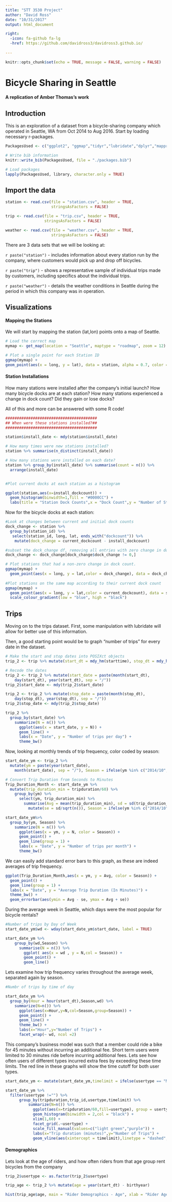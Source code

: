 ```yaml
---
title: "STT 3530 Project"
author: "David Ross"
date: "10/31/2017"
output: html_document

right:
  -icon: fa-github fa-lg
  -href: https://github.com/davidross3/davidross3.github.io/
  
---
```


```r
knitr::opts_chunk$set(echo = TRUE, message = FALSE, warning = FALSE)
```
# **Bicycle Sharing in Seattle**

#### A replication of Amber Thomas's work


## **Introduction**

This is an exploration of a dataset from a bicycle-sharing company which operated in Seattle, WA from Oct 2014 to Aug 2016. Start by loading necessary r-packages.


```r

PackagesUsed <- c("ggplot2", "ggmap","tidyr","lubridate","dplyr","mapproj","bookdown","scales")

# Write bib information
knitr::write_bib(PackagesUsed, file = "./packages.bib")

# Load packages
lapply(PackagesUsed, library, character.only = TRUE)
```

## **Import the data**

```r

station <- read.csv(file = "station.csv", header = TRUE, 
                    stringsAsFactors = FALSE)

trip <- read.csv(file = "trip.csv", header = TRUE, 
                 stringsAsFactors = FALSE)

weather <- read.csv(file = "weather.csv", header = TRUE, 
                    stringsAsFactors = FALSE)
```

There are 3 data sets that we will be looking at:

`r paste("station")` - includes information about every station run by the company, where customers would pick up and drop off bicycles.

`r paste("trip")` - shows a representative sample of individual trips made by customers, including specifics about the individual trips.

`r paste("weather")` - details the weather conditions in Seattle during the period in which this company was in operation. 






## **Visualizations**

#### Mapping the Stations

We will start by mapping the station (lat,lon) points onto a map of Seattle.

```r

# Load the correct map
mymap <- get_map(location = "Seattle", maptype = "roadmap", zoom = 12)

# Plot a single point for each Station ID
ggmap(mymap) + 
geom_point(aes(x = long, y = lat), data = station, alpha = 0.7, color = "darkred", size = 2)

```





#### Station Installations

How many stations were installed after the company's initial launch? How many bicycle docks are at each station? How many stations experienced a change in dock count? Did they gain or lose docks?

All of this and more can be answered with some R code! 

```r

########################################
## When were these stations installed?##
########################################

station$install_date <- mdy(station$install_date)

# How many times were new stations installed?
station %>% summarise(n_distinct(install_date))

# How many stations were installed on each date?
station %>% group_by(install_date) %>% summarise(count = n()) %>% 
  arrange(install_date)


#Plot current docks at each station as a histogram

ggplot(station,aes(x=install_dockcount)) +
  geom_histogram(binwidth=1,fill = "#0000CC") +
  labs(title = "Station Dock Counts",x = "Dock Count",y = "Number of Stations")
```





Now for the bicycle docks at each station:

```r
#Look at changes between current and initial dock counts
dock_change <- station %>% 
  group_by(station_id) %>% 
   select(station_id, long, lat, ends_with("dockcount")) %>%
    mutate(dock_change = current_dockcount - install_dockcount)

#subset the dock_change df, removing all entries with zero change in dock count
dock_change <- dock_change[dock_change$dock_change != 0,]

# Plot stations that had a non-zero change in dock count.
ggmap(mymap) +
  geom_point(aes(x = long, y = lat,color = dock_change), data = dock_change, alpha = 0.7, size = 4)
   
#Plot stations on the same map according to their current dock count
ggmap(mymap) + 
  geom_point(aes(x = long, y = lat,color = current_dockcount), data = station, alpha = 0.7, size = 2) +
  scale_colour_gradient(low = "blue", high = "black")

```





## Trips

Moving on to the trips dataset. First, some manipulation with lubridate will allow for better use of this information.

Then, a good starting point would be to graph "number of trips" for every date in the dataset.

```r

# Make the start and stop dates into POSIXct objects
trip_2 <- trip %>% mutate(start_dt = mdy_hm(starttime), stop_dt = mdy_hm(stoptime))

# Recode the dates
trip_2 <- trip_2 %>% mutate(start_date = paste(month(start_dt), 
    day(start_dt), year(start_dt), sep = "/"))
trip_2$start_date <- mdy(trip_2$start_date)

trip_2 <- trip_2 %>% mutate(stop_date = paste(month(stop_dt), 
    day(stop_dt), year(stop_dt), sep = "/"))
trip_2$stop_date <- mdy(trip_2$stop_date)

trip_2 %>% 
  group_by(start_date) %>%
    summarize(N = n()) %>%
      ggplot(aes(x = start_date, y = N)) + 
      geom_line() + 
      labs(x = "Date", y = "Number of trips per day") + 
      theme_bw()
```





Now, looking at monthly trends of trip frequency, color coded by season:

```r
start_date_ym <- trip_2 %>%
  mutate(ym = paste(year(start_date), 
    month(start_date), sep = "/"), Season = ifelse(ym %in% c("2014/10", "2014/11"), "Fall", ifelse(ym  %in% c("2014/12", "2015/1", "2015/2"), "Winter", ifelse(ym %in% c("2015/3", "2015/4", "2015/5"), "Spring", "Summer"))))

# Convert Trip Duration from Seconds to Minutes
Trip_Duration_Month <- start_date_ym %>%
  mutate(trip_duration_min = tripduration/60) %>%
    group_by(ym) %>%
      select(ym, trip_duration_min) %>% 
        summarise(Avg = mean(trip_duration_min), sd = sd(trip_duration_min)) %>%
          mutate(se = sd/sqrt(n()), Season = ifelse(ym %in% c("2014/10", "2014/11"), "Fall", ifelse(ym  %in% c("2014/12", "2015/1", "2015/2"), "Winter", ifelse(ym %in% c("2015/3", "2015/4", "2015/5"), "Spring", "Summer"))))

start_date_ym%>%
  group_by(ym, Season) %>%
    summarize(N = n()) %>%
      ggplot(aes(x = ym, y = N, color = Season)) +
      geom_point() +
      geom_line(group = 1) +
      labs(x = "Date", y = "Number of trips per month") +
      theme_bw()
```





We can easily add standard error bars to this graph, as these are indeed averages of trip frequency.

```r
ggplot(Trip_Duration_Month,aes(x = ym, y = Avg, color = Season)) +
  geom_point() +
  geom_line(group = 1) +
  labs(x = "Date", y = "Average Trip Duration (In Minutes)") +
  theme_bw() +
  geom_errorbar(aes(ymin = Avg - se, ymax = Avg + se))

```





During the average week in Seattle, which days were the most popular for bicycle rentals? 

```r
#Number of trips by Day of Week
start_date_ym$wd <- wday(start_date_ym$start_date, label = TRUE)

start_date_ym %>%
    group_by(wd,Season) %>%
      summarise(N = n()) %>%
        ggplot( aes(x = wd , y = N,col = Season)) +
        geom_point() +
        geom_line()

```





Lets examine how trip frequency varies throughout the average week, separated again by season.

```r
#Numbr of trips by time of day

start_date_ym %>%
  group_by(Hour = hour(start_dt),Season,wd) %>%
    summarize(N=n()) %>%
      ggplot(aes(x=Hour,y=N,col=Season,group=Season)) +
      geom_point() +
      geom_line() +
      theme_bw() +
      labs(x="Hour",y="Number of Trips") +
      facet_wrap(~ wd, ncol =2)

```




This company's business model was such that a member could ride a bike for 45 minutes without incurring an additional fee. Short term users were limited to 30 minutes ride before incurring additional fees. Lets see how often users of different types incurred extra fees by exceeding these time limits. The red line in these graphs will show the time cutoff for both user types.

```r
start_date_ym <- mutate(start_date_ym,timelimit = ifelse(usertype == "Member",45,30))

start_date_ym %>%
  filter(usertype !="") %>%
      group_by(tripduration,trip_id,usertype,timelimit) %>%
          summarize(N=n()) %>%
            ggplot(aes(x=tripduration/60,fill=usertype), group = usertype) +
            geom_histogram(binwidth = 2,col = "black") +
            xlim(1,60) +
            facet_grid(.~usertype) +
            scale_fill_manual(values=c("light green","purple")) +
            labs(x="Trip duration (minutes)",y="Number of Trips") +
            geom_vline(aes(xintercept = timelimit),linetype = "dashed", col = "red")

```

#### **Demographics**

Lets look at the age of riders, and how often riders from that age group rent bicycles from the company

```r

trip_2$usertype <- as.factor(trip_2$usertype)

trip_age <- trip_2 %>% mutate(age = year(start_dt) - birthyear)

hist(trip_age$age, main = "Rider Demographics - Age", xlab = "Rider Age", ylab = "Trip Frequency", col = "#56B4E9", breaks = 25)

```


